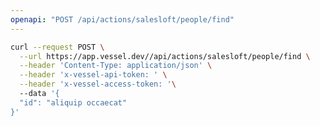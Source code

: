 ```yaml
---
openapi: "POST /api/actions/salesloft/people/find"
---
```


<RequestExample>

```bash Request
curl --request POST \
  --url https://app.vessel.dev//api/actions/salesloft/people/find \
  --header 'Content-Type: application/json' \
  --header 'x-vessel-api-token: ' \
  --header 'x-vessel-access-token: '\ 
  --data '{
  "id": "aliquip occaecat"
}'
```

</RequestExample>


      